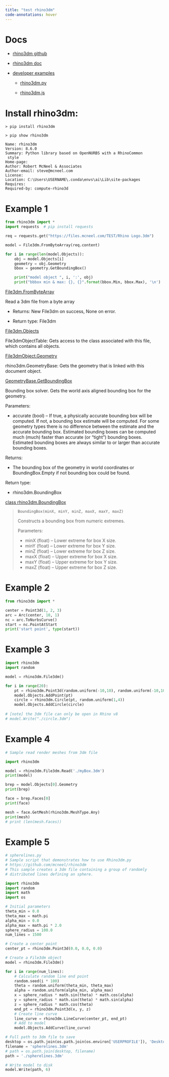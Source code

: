 ```yaml
---
title: "test rhino3dm"
code-annotations: hover
---
```


# Docs

- [rhino3dm github](https://github.com/mcneel/rhino3dm)

- [rhino3dm doc](https://mcneel.github.io/rhino3dm/python/api/index.html)

- [developer examples](https://github.com/mcneel/rhino-developer-samples/tree/7/rhino3dm)

    - [rhino3dm.py](https://github.com/mcneel/rhino-developer-samples/tree/7/rhino3dm/py)

    - [rhino3dm.js](https://github.com/mcneel/rhino-developer-samples/tree/7/rhino3dm/js)


# Install rhino3dm:

```shell 
> pip install rhino3dm

> pip show rhino3dm

Name: rhino3dm
Version: 8.6.0
Summary: Python library based on OpenNURBS with a RhinoCommon
 style
Home-page: 
Author: Robert McNeel & Associates
Author-email: steve@mcneel.com
License: 
Location: C:\Users\USERNAME\.conda\envs\ai\Lib\site-packages
Requires: 
Required-by: compute-rhino3d
```


# Example 1

```python
from rhino3dm import *
import requests  # pip install requests

req = requests.get("https://files.mcneel.com/TEST/Rhino Logo.3dm")

model = File3dm.FromByteArray(req.content)

for i in range(len(model.Objects)):
    obj = model.Objects[i]
    geometry = obj.Geometry
    bbox = geometry.GetBoundingBox()

    print("model object ", i, ':', obj)
    print("bbbox min & max: {}, {}".format(bbox.Min, bbox.Max), '\n')
```

::: {.column-margin}
::: {.callout-tip title="File3dm.FromByteArray -> File3dm" collapse="true"}
[File3dm.FromByteArray](https://mcneel.github.io/rhino3dm/python/api/File3dm.html#rhino3dm.File3dm.FromByteArray)

Read a 3dm file from a byte array

- Returns:      New File3dm on success, None on error.

- Return type:  File3dm
:::
:::

::: {.column-margin}
::: {.callout-tip title="File3dm.Objects --> File3dmObjectTable" collapse="true"}
[File3dm.Objects](https://mcneel.github.io/rhino3dm/python/api/File3dm.html#rhino3dm.File3dm.Objects)

File3dmObjectTable: Gets access to the class associated with this file, which contains all objects.
:::
:::

::: {.column-margin}
::: {.callout-tip title="File3dmObject.Geometry -> rhino3dm.GeometryBase" collapse="true"}
[File3dmObject.Geometry](https://mcneel.github.io/rhino3dm/python/api/File3dmObject.html#rhino3dm.File3dmObject.Geometry)

rhino3dm.GeometryBase: Gets the geometry that is linked with this document object.
:::
:::

::: {.column-margin}
::: {.callout-tip title="GeometryBase.GetBoundingBox -> rhino3dm.BoundingBox" collapse="true"}
[GeometryBase.GetBoundingBox](https://mcneel.github.io/rhino3dm/python/api/GeometryBase.html#rhino3dm.GeometryBase.GetBoundingBox)

Bounding box solver. Gets the world axis aligned bounding box for the geometry.

Parameters:

- accurate (bool) – If true, a physically accurate bounding box will be computed. If not, a bounding box estimate will be computed. For some geometry types there is no difference between the estimate and the accurate bounding box. Estimated bounding boxes can be computed much (much) faster than accurate (or “tight”) bounding boxes. Estimated bounding boxes are always similar to or larger than accurate bounding boxes.

Returns:

- The bounding box of the geometry in world coordinates or BoundingBox.Empty if not bounding box could be found.

Return type:

- rhino3dm.BoundingBox
:::
:::

::: {.column-margin}
::: {.callout-tip title="rhino3dm.BoundingBox" collapse="true"}
[class rhino3dm.BoundingBox](https://mcneel.github.io/rhino3dm/python/api/BoundingBox.html#rhino3dm.BoundingBox)

> `BoundingBox(minX, minY, minZ, maxX, maxY, maxZ)`
> 
> Constructs a bounding box from numeric extremes.
> 
> Parameters:
>
>    - minX (float) – Lower extreme for box X size.
>    - minY (float) – Lower extreme for box Y size.
>    - minZ (float) – Lower extreme for box Z size.
>    - maxX (float) – Upper extreme for box X size.
>    - maxY (float) – Upper extreme for box Y size.
>    - maxZ (float) – Upper extreme for box Z size.
:::
:::


# Example 2 

```python
from rhino3dm import *

center = Point3d(1, 2, 3)
arc = Arc(center, 10, 1)
nc = arc.ToNurbsCurve()
start = nc.PointAtStart
print('start point', type(start))
```


# Example 3

```python
import rhino3dm
import random

model = rhino3dm.File3dm()

for i in range(20):
	pt = rhino3dm.Point3d(random.uniform(-10,10), random.uniform(-10,10), 0)
	model.Objects.AddPoint(pt)
	circle = rhino3dm.Circle(pt, random.uniform(1,4))
	model.Objects.AddCircle(circle)
	
# [note] the 3dm file can only be open in Rhino v8
# model.Write("./circle.3dm")
```


# Example 4

```python
# Sample read render meshes from 3dm file

import rhino3dm

model = rhino3dm.File3dm.Read('./myBox.3dm')
print(model)

brep = model.Objects[0].Geometry
print(brep)

face = brep.Faces[0]
print(face)

mesh = face.GetMesh(rhino3dm.MeshType.Any)
print(mesh)
# print (len(mesh.Faces))
```


# Example 5

```python
# spherelines.py
# Sample script that demonstrates how to use Rhino3dm.py
# https://github.com/mcneel/rhino3dm
# This sample creates a 3dm file containing a group of randomly
# distributed lines defining an sphere.

import rhino3dm
import random
import math
import os

# Initial parameters
theta_min = 0.0
theta_max = math.pi
alpha_min = 0.0
alpha_max = math.pi * 2.0
sphere_radius = 100.0
num_lines = 1500

# Create a center point
center_pt = rhino3dm.Point3d(0.0, 0.0, 0.0)

# Create a File3dm object
model = rhino3dm.File3dm()

for i in range(num_lines):
	# Calculate random line end point
	random.seed(i * 100)
	theta = random.uniform(theta_min, theta_max)
	alpha = random.uniform(alpha_min, alpha_max)
	x = sphere_radius * math.sin(theta) * math.cos(alpha)
	y = sphere_radius * math.sin(theta) * math.sin(alpha)
	z = sphere_radius * math.cos(theta)
	end_pt = rhino3dm.Point3d(x, y, z)
	# Create line curve
	line_curve = rhino3dm.LineCurve(center_pt, end_pt)
	# Add to model
	model.Objects.AddCurve(line_curve)

# Full path to 3dm file to save
desktop = os.path.join(os.path.join(os.environ['USERPROFILE']), 'Desktop') 
filename = 'spherelines.3dm'
# path = os.path.join(desktop, filename)
path = './spherelines.3dm'

# Write model to disk
model.Write(path, 6)
```


